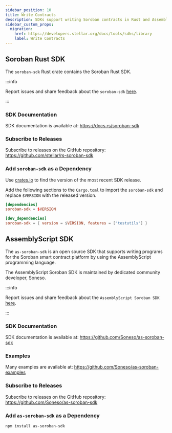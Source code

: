 ```yaml
---
sidebar_position: 10
title: Write Contracts
description: SDKs support writing Soroban contracts in Rust and AssemblyScript.
sidebar_custom_props:
  migration:
    href: https://developers.stellar.org/docs/tools/sdks/library
    label: Write Contracts
---
```


## Soroban Rust SDK

The `soroban-sdk` Rust crate contains the Soroban Rust SDK.

:::info

Report issues and share feedback about the `soroban-sdk`
[here](https://github.com/stellar/rs-soroban-sdk/issues/new/choose).

:::

### SDK Documentation

SDK documentation is available at:
https://docs.rs/soroban-sdk

### Subscribe to Releases

Subscribe to releases on the GitHub repository:
https://github.com/stellar/rs-soroban-sdk

### Add `soroban-sdk` as a Dependency

Use [crates.io](https://crates.io/crates/soroban-sdk) to find the version of the
most recent SDK release.

Add the following sections to the `Cargo.toml` to import the `soroban-sdk` and
replace `$VERSION` with the released version.

```toml
[dependencies]
soroban-sdk = $VERSION

[dev_dependencies]
soroban-sdk = { version = $VERSION, features = ["testutils"] }
```

## AssemblyScript SDK

The `as-soroban-sdk` is an open source SDK that supports writing programs for the Soroban smart contract platform by using the AssemblyScript programming language.

The AssemblyScript Soroban SDK is maintained by dedicated community developer, Soneso.

:::info

Report issues and share feedback about the `AssemblyScript Soroban SDK`
[here](https://github.com/Soneso/as-soroban-sdk/issues/new).

:::

### SDK Documentation

SDK documentation is available at:
https://github.com/Soneso/as-soroban-sdk

### Examples

Many examples are available at:
https://github.com/Soneso/as-soroban-examples

### Subscribe to Releases

Subscribe to releases on the GitHub repository:
https://github.com/Soneso/as-soroban-sdk

### Add `as-soroban-sdk` as a Dependency

```bash
npm install as-soroban-sdk
```
